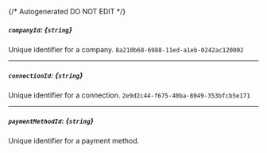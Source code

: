 {/* Autogenerated DO NOT EDIT  */}
##### `companyId`: *{`string`}*
Unique identifier for a company.
`8a210b68-6988-11ed-a1eb-0242ac120002`

---
##### `connectionId`: *{`string`}*
Unique identifier for a connection.
`2e9d2c44-f675-40ba-8049-353bfcb5e171`

---
##### `paymentMethodId`: *{`string`}*
Unique identifier for a payment method.


